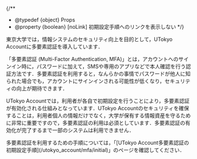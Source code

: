 
{/**
  * @typedef {object} Props
  * @property {boolean} [noLink] 初期設定手順へのリンクを表示しない
  */}

東京大学では，情報システムのセキュリティ向上を目的として，UTokyo Accountに多要素認証を導入しています．

「多要素認証 (Multi-Factor Authentication, MFA)」とは，アカウントへのサインイン時に，パスワードに加えて，SMSや専用のアプリなどで本人確認を行う認証方法です．多要素認証を利用すると，なんらかの事情でパスワードが他人に知られた場合でも，アカウントにサインインされる可能性が低くなり，セキュリティの向上が期待できます．

UTokyo Accountでは，利用者が各自で初期設定を行うことにより，多要素認証が有効化される仕組みとなっています．UTokyo Accountのセキュリティを確保することは，利用者個人の情報だけでなく，大学が保有する情報資産を守るために非常に重要ですので，多要素認証の利用は必須としています．多要素認証の有効化が完了するまで一部のシステムは利用できません．

<If cond={!props.noLink}>
  多要素認証を利用するための手順については，「[UTokyo Account多要素認証の初期設定手順](/utokyo_account/mfa/initial)」のページを確認してください．
</If>
